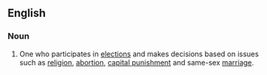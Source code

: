 ==English==

===Noun===
{{en-noun}}

# {{lb|en|US|politics}} One who participates in [[election]]s and makes decisions based on issues such as [[religion]], [[abortion]], [[capital punishment]] and same-sex [[marriage]].